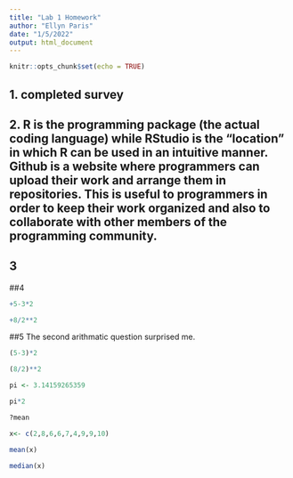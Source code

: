 ```yaml
---
title: "Lab 1 Homework"
author: "Ellyn Paris"
date: "1/5/2022"
output: html_document
---
```


```r
knitr::opts_chunk$set(echo = TRUE)
```

## 1. completed survey

## 2. R is the programming package (the actual coding language) while RStudio is the "location" in which R can be used in an intuitive manner. Github is a website where programmers can upload their work and arrange them in repositories. This is useful to programmers in order to keep their work organized and also to collaborate with other members of the programming community.

## 3 

##4 
```r
+5-3*2
```
```r
+8/2**2
```
##5 The second arithmatic question surprised me.
```r
(5-3)*2
```
```r
(8/2)**2
```
```r
pi <- 3.14159265359
```

```r
pi*2
```
```r
?mean
```

```r
x<- c(2,8,6,6,7,4,9,9,10)
```

```r
mean(x)
```
```r
median(x)
```

